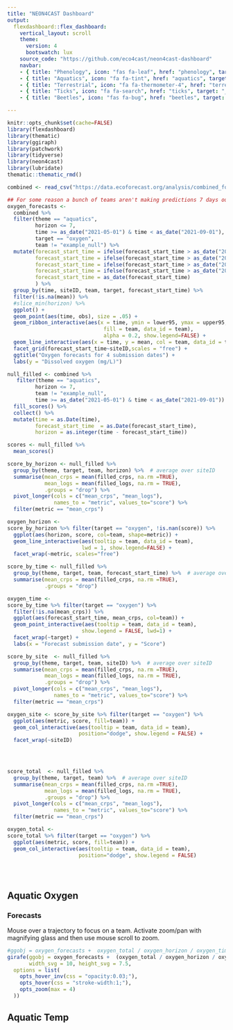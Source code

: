 ```yaml
---
title: "NEON4CAST Dashboard"
output:
  flexdashboard::flex_dashboard:
    vertical_layout: scroll
    theme: 
      version: 4
      bootswatch: lux
    source_code: "https://github.com/eco4cast/neon4cast-dashboard"
    navbar:
    - { title: "Phenology", icon: "fas fa-leaf", href: "phenology", target: "_blank"}
    - { title: "Aquatics", icon: "fa fa-tint", href: "aquatics", target: "_blank"}
    - { title: "Terrestrial", icon: "fa fa-thermometer-4", href: "terrestrial", target: "_blank"}
    - { title: "Ticks", icon: "fa fa-search", href: "ticks", target: "_blank"}
    - { title: "Beetles", icon: "fas fa-bug", href: "beetles", target: "_blank"}

---
```


```r
knitr::opts_chunk$set(cache=FALSE)
library(flexdashboard)
library(thematic)
library(ggiraph)
library(patchwork)
library(tidyverse)
library(neon4cast)
library(lubridate)
thematic::thematic_rmd()
```

```r
combined <- read_csv("https://data.ecoforecast.org/analysis/combined_forecasts_scores.csv.gz")
```

<!-- Heading 1: navbar -->


```r
## For some reason a bunch of teams aren't making predictions 7 days out..
oxygen_forecasts <-
  combined %>%
  filter(theme == "aquatics",
         horizon <= 7,
         time >= as_date("2021-05-01") & time < as_date("2021-09-01"),
         target == "oxygen",
         team != "example_null") %>% 
  mutate(forecast_start_time = ifelse(forecast_start_time > as_date("2021-04-25") & forecast_start_time < as_date("2021-05-05"), as_date("2021-05-01"), as_date(forecast_start_time)),
         forecast_start_time = ifelse(forecast_start_time > as_date("2021-05-25") & forecast_start_time < as_date("2021-06-05"), as_date("2021-06-01"), as_date(forecast_start_time)),
         forecast_start_time = ifelse(forecast_start_time > as_date("2021-06-25") & forecast_start_time < as_date("2021-07-05"), as_date("2021-07-01"), as_date(forecast_start_time)),
         forecast_start_time = ifelse(forecast_start_time > as_date("2021-07-25") & forecast_start_time < as_date("2021-08-05"), as_date("2021-08-01"), as_date(forecast_start_time)),
         forecast_start_time = as_date(forecast_start_time)
         ) %>% 
  group_by(time, siteID, team, target, forecast_start_time) %>%
  filter(!is.na(mean)) %>% 
  #slice_min(horizon) %>% 
  ggplot() +
  geom_point(aes(time, obs), size = .05) + 
  geom_ribbon_interactive(aes(x = time, ymin = lower95, ymax = upper95,
                               fill = team, data_id = team),
                               alpha = 0.2, show.legend=FALSE) +
  geom_line_interactive(aes(x = time, y = mean, col = team, data_id = team), show.legend=FALSE) +
  facet_grid(forecast_start_time~siteID,scales = "free") + 
  ggtitle("Oxygen forecasts for 4 submission dates") +
  labs(y = "Dissolved oxygen (mg/L)")
```



```r
null_filled <- combined %>% 
   filter(theme == "aquatics",
         horizon <= 7,
         team != "example_null",
         time >= as_date("2021-05-01") & time < as_date("2021-09-01")) %>% 
  fill_scores() %>% 
  collect() %>% 
  mutate(time = as.Date(time), 
         forecast_start_time  = as.Date(forecast_start_time),
         horizon = as.integer(time - forecast_start_time))

scores <- null_filled %>%
  mean_scores()

```


```r
score_by_horizon <- null_filled %>%
  group_by(theme, target, team, horizon) %>%  # average over siteID
  summarise(mean_crps = mean(filled_crps, na.rm =TRUE),
            mean_logs = mean(filled_logs, na.rm = TRUE),
            .groups = "drop") %>%
  pivot_longer(cols = c("mean_crps", "mean_logs"), 
               names_to = "metric", values_to="score") %>%
  filter(metric == "mean_crps")

oxygen_horizon <- 
score_by_horizon %>% filter(target == "oxygen", !is.nan(score)) %>%
  ggplot(aes(horizon, score, col=team, shape=metric)) + 
  geom_line_interactive(aes(tooltip = team, data_id = team),
                        lwd = 1, show.legend=FALSE) + 
  facet_wrap(~metric, scales="free")

```


```r
score_by_time <- null_filled %>%
  group_by(theme, target, team, forecast_start_time) %>%  # average over siteID
  summarise(mean_crps = mean(filled_crps, na.rm =TRUE),
            .groups = "drop")

oxygen_time <-  
score_by_time %>% filter(target == "oxygen") %>% 
  filter(!is.na(mean_crps)) %>% 
  ggplot(aes(forecast_start_time, mean_crps, col=team)) + 
  geom_point_interactive(aes(tooltip = team, data_id = team),
                        show.legend = FALSE, lwd=1) + 
  facet_wrap(~target) +
  labs(x = "Forecast submission date", y = "Score")
```

```r
score_by_site  <- null_filled %>%
  group_by(theme, target, team, siteID) %>%  # average over siteID
  summarise(mean_crps = mean(filled_crps, na.rm =TRUE),
            mean_logs = mean(filled_logs, na.rm = TRUE),
            .groups = "drop") %>% 
  pivot_longer(cols = c("mean_crps", "mean_logs"), 
               names_to = "metric", values_to="score") %>%
  filter(metric == "mean_crps")

oxygen_site <- score_by_site %>% filter(target == "oxygen") %>%
  ggplot(aes(metric, score, fill=team)) + 
  geom_col_interactive(aes(tooltip = team, data_id = team),
                       position="dodge", show.legend = FALSE) + 
  facet_wrap(~siteID)


  
```

```r
score_total  <- null_filled %>%
  group_by(theme, target, team) %>%  # average over siteID
  summarise(mean_crps = mean(filled_crps, na.rm =TRUE),
            mean_logs = mean(filled_logs, na.rm = TRUE),
            .groups = "drop") %>% 
  pivot_longer(cols = c("mean_crps", "mean_logs"), 
               names_to = "metric", values_to="score") %>%
  filter(metric == "mean_crps")

oxygen_total <- 
score_total %>% filter(target == "oxygen") %>%
  ggplot(aes(metric, score, fill=team)) + 
  geom_col_interactive(aes(tooltip = team, data_id = team),
                       position="dodge", show.legend = FALSE)


  
```

Aquatic Oxygen {.tabset}
-------------------------------------

### Forecasts {data-height=2000 data.width=500}

Mouse over a trajectory to focus on a team. 
Activate zoom/pan with magnifying glass and then use mouse scroll to zoom.

```r

#ggobj = oxygen_forecasts +  oxygen_total / oxygen_horizon / oxygen_time
girafe(ggobj = oxygen_forecasts +  (oxygen_total / oxygen_horizon / oxygen_time),
       width_svg = 10, height_svg = 7.5,
  options = list(
    opts_hover_inv(css = "opacity:0.03;"),
    opts_hover(css = "stroke-width:1;"),
    opts_zoom(max = 4)
  ))
```



Aquatic Temp {.tabset}
-------------------------------------
